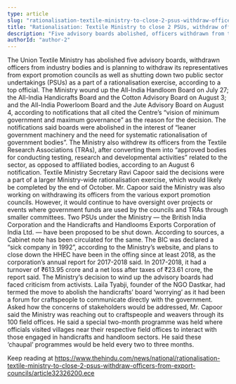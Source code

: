 ```yaml
---
type: article
slug: "rationalisation-textile-ministry-to-close-2-psus-withdraw-officers-from-export-councils"
title: "Rationalisation: Textile Ministry to close 2 PSUs, withdraw officers from export councils"
description: "Five advisory boards abolished, officers withdrawn from textile research associations"
authorId: "author-2"
---
```


The Union Textile Ministry has abolished five advisory boards, withdrawn officers from industry bodies and is planning to withdraw its representatives from export promotion councils as well as shutting down two public sector undertakings (PSUs) as a part of a rationalisation exercise, according to a top official. 
The Ministry wound up the All-India Handloom Board on July 27; the All-India Handicrafts Board and the Cotton Advisory Board on August 3; and the All-India Powerloom Board and the Jute Advisory Board on August 4, according to notifications that all cited the Centre’s “vision of minimum government and maximum governance” as the reason for the decision. The notifications said boards were abolished in the interest of “leaner government machinery and the need for systematic rationalisation of government bodies”. 
The Ministry also withdrew its officers from the Textile Research Associations (TRAs), after converting them into “approved bodies for conducting testing, research and developmental activities” related to the sector, as opposed to affiliated bodies, according to an August 6 notification.
Textile Ministry Secretary Ravi Capoor said the decisions were a part of a larger Ministry-wide rationalisation exercise, which would likely be completed by the end of October. Mr. Capoor said the Ministry was also working on withdrawing its officers from the various export promotion councils. However, it would continue to have oversight over projects or events where government funds are used by the councils and TRAs through smaller committees. 
Two PSUs under the Ministry — the British India Corporation and the Handicrafts and Handlooms Exports Corporation of India Ltd. — have been proposed to be shut down. According to sources, a Cabinet note has been circulated for the same. The BIC was declared a “sick company in 1992”, according to the Ministry’s website, and plans to close down the HHEC have been in the offing since at least 2018, as the corporation’s annual report for 2017-2018 said. In 2017-2018, it had a turnover of ₹613.95 crore and a net loss after taxes of ₹23.61 crore, the report said. 
 The Ministry’s decision to wind up the advisory boards had faced criticism from activists. Laila Tyabji, founder of the NGO Dastkar, had termed the move to abolish the handicrafts’ board ‘worrying’ as it had been a forum for craftspeople to communicate directly with the government. 
Asked how the concerns of stakeholders would be addressed, Mr. Capoor said the Ministry was reaching out to craftspeople and weavers through its 100 field offices. He said a special two-month programme was held where officials visited villages near their respective field offices to interact with those engaged in handicrafts and handloom sectors. He said these ‘chaupal’ programmes would be held every two to three months. 

Keep reading at https://www.thehindu.com/news/national/rationalisation-textile-ministry-to-close-2-psus-withdraw-officers-from-export-councils/article32326200.ece
